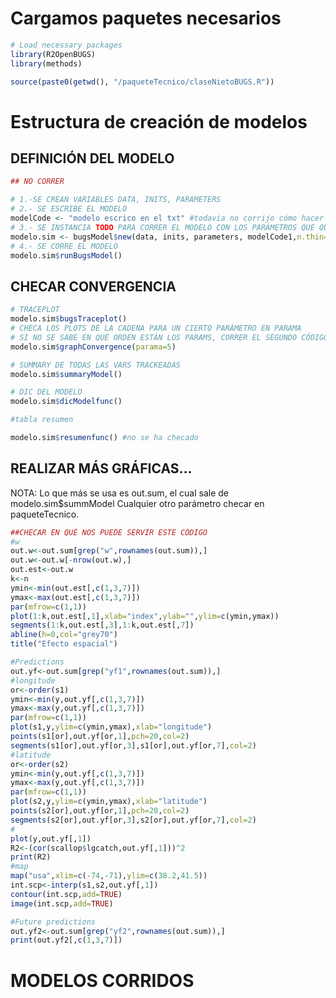 # Cargamos paquetes necesarios

```r
# Load necessary packages
library(R2OpenBUGS)
library(methods)

source(paste0(getwd(), "/paqueteTecnico/claseNietoBUGS.R"))
```

# Estructura de creación de modelos

## DEFINICIÓN DEL MODELO
```r
## NO CORRER

# 1.-SE CREAN VARIABLES DATA, INITS, PARAMETERS
# 2.- SE ESCRIBE EL MODELO
modelCode <- "modelo escrico en el txt" #todavia no corrijo cómo hacer con el caso normalito
# 3.- SE INSTANCIA TODO PARA CORRER EL MODELO CON LOS PARÁMETROS QUE QUEREMOS EN LA SIMULACIÓN
modelo.sim <- bugsModel$new(data, inits, parameters, modelCode1,n.thin=1, n.iter=10000, n.burnin=1000)
# 4.- SE CORRE EL MODELO
modelo.sim$runBugsModel()
```
## CHECAR CONVERGENCIA
```r
# TRACEPLOT
modelo.sim$bugsTraceplot()
# CHECA LOS PLOTS DE LA CADENA PARA UN CIERTO PARÁMETRO EN PARAMA
# SI NO SE SABE EN QUÉ ORDEN ESTÁN LOS PARAMS, CORRER EL SEGUNDO CÓDIGO
modelo.sim$graphConvergence(parama=5)

# SUMMARY DE TODAS LAS VARS TRACKEADAS
modelo.sim$summaryModel()

# DIC DEL MODELO
modelo.sim$dicModelfunc()

#tabla resumen 

modelo.sim$resumenfunc() #no se ha checado
```

## REALIZAR MÁS GRÁFICAS...
NOTA:
Lo que más se usa es out.sum, el cual sale de modelo.sim$summModel
Cualquier otro parámetro checar en paqueteTecnico.

```r

##CHECAR EN QUÉ NOS PUEDE SERVIR ESTE CÓDIGO
#w
out.w<-out.sum[grep("w",rownames(out.sum)),]
out.w<-out.w[-nrow(out.w),]
out.est<-out.w
k<-n
ymin<-min(out.est[,c(1,3,7)])
ymax<-max(out.est[,c(1,3,7)])
par(mfrow=c(1,1))
plot(1:k,out.est[,1],xlab="index",ylab="",ylim=c(ymin,ymax))
segments(1:k,out.est[,3],1:k,out.est[,7])
abline(h=0,col="grey70")
title("Efecto espacial")

#Predictions
out.yf<-out.sum[grep("yf1",rownames(out.sum)),]
#longitude
or<-order(s1)
ymin<-min(y,out.yf[,c(1,3,7)])
ymax<-max(y,out.yf[,c(1,3,7)])
par(mfrow=c(1,1))
plot(s1,y,ylim=c(ymin,ymax),xlab="longitude")
points(s1[or],out.yf[or,1],pch=20,col=2)
segments(s1[or],out.yf[or,3],s1[or],out.yf[or,7],col=2)
#latitude
or<-order(s2)
ymin<-min(y,out.yf[,c(1,3,7)])
ymax<-max(y,out.yf[,c(1,3,7)])
par(mfrow=c(1,1))
plot(s2,y,ylim=c(ymin,ymax),xlab="latitude")
points(s2[or],out.yf[or,1],pch=20,col=2)
segments(s2[or],out.yf[or,3],s2[or],out.yf[or,7],col=2)
#
plot(y,out.yf[,1])
R2<-(cor(scallop$lgcatch,out.yf[,1]))^2
print(R2)
#map
map("usa",xlim=c(-74,-71),ylim=c(38.2,41.5))
int.scp<-interp(s1,s2,out.yf[,1])
contour(int.scp,add=TRUE)
image(int.scp,add=TRUE)

#Future predictions
out.yf2<-out.sum[grep("yf2",rownames(out.sum)),]
print(out.yf2[,c(1,3,7)])
```

# MODELOS CORRIDOS

